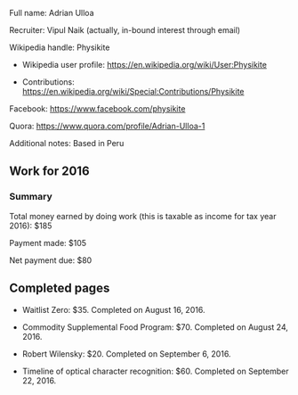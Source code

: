 Full name: Adrian Ulloa

Recruiter: Vipul Naik (actually, in-bound interest through email)

Wikipedia handle: Physikite

* Wikipedia user profile: https://en.wikipedia.org/wiki/User:Physikite

* Contributions: https://en.wikipedia.org/wiki/Special:Contributions/Physikite

Facebook: https://www.facebook.com/physikite

Quora: https://www.quora.com/profile/Adrian-Ulloa-1

Additional notes: Based in Peru

== Work for 2016 ==

=== Summary ===

Total money earned by doing work (this is taxable as income for tax year 2016): $185

Payment made: $105

Net payment due: $80

== Completed pages ==

* Waitlist Zero: $35. Completed on August 16, 2016.

* Commodity Supplemental Food Program: $70. Completed on August 24, 2016.

* Robert Wilensky: $20. Completed on September 6, 2016.

* Timeline of optical character recognition: $60. Completed on September 22, 2016.
